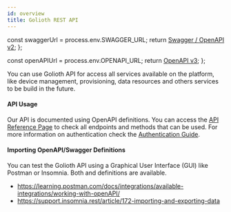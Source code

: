 ```yaml
---
id: overview
title: Golioth REST API
---
```


  const swaggerUrl = process.env.SWAGGER_URL;
  return <a href={swaggerUrl}>Swagger / OpenAPI v2</a>;
};

  const openAPIUrl = process.env.OPENAPI_URL;
  return <a href={openAPIUrl}>OpenAPI v3</a>;
};

You can use Golioth API for access all services available on the platform, like
device management, provisioning, data resources and others services to be build
in the future.

#### API Usage

Our API is documented using OpenAPI definitions. You can access the [API
Reference Page](/reference/rest-api/openapi) to check all endpoints and methods
that can be used. For more information on authentication check the
[Authentication Guide](/reference/rest-api/auth).

#### Importing OpenAPI/Swagger Definitions

You can test the Golioth API using a Graphical User Interface (GUI) like Postman
or Insomnia. Both <OpenAPIUrl/> and <SwaggerUrl/> definitions are available.

- https://learning.postman.com/docs/integrations/available-integrations/working-with-openAPI/
- https://support.insomnia.rest/article/172-importing-and-exporting-data
